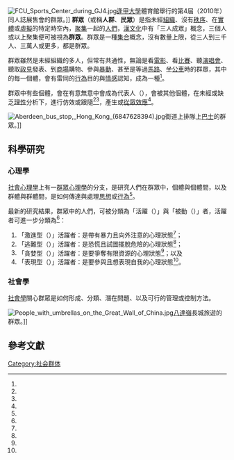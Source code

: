 {{otheruses}}

[[File:FCU_Sports_Center_during_GJ4.jpg|thumb]][[逢甲大學|逢甲大學]]體育館舉行的第4屆（2010年）同人誌展售會的群眾。]]
'''群眾'''（或稱'''人群'''、'''民眾'''）是指未經[[组织_(社会学)|組織]]、沒有[[秩序|秩序]]、在[[實體|實體]]或[[虛擬|虛擬]]的特定時空內，[[聚集|聚集]]一起的[[人類|人們]]，[[漢文化|漢文化]]中有「三人成眾」概念，三個人或以上聚集便可被視為'''群眾'''。群眾是一種[[集合|集合]]概念，沒有數量上限，從三人到三千人、三萬人或更多，都是群眾。

群眾雖然是未經組織的多人，但常有共通性，無論是看[[電影|電影]]、看[[比賽|比賽]]、聽[[演唱會|演唱會]]、聽取[[政見|政見]]發表、到[[商場|商場]]購物、參與[[暴動|暴動]]、甚至是等過[[馬路|馬路]]、坐[[公共汽車|公車]]時的群眾，其中的每一個體，會有雷同的[[行為|行為]]目的與[[情感|情感]]認知，成為一種{{tsl|fr|Conscience collective|集體意識}}<ref name=rjcia/>。

群眾中有些個體，會在有意無意中會成為代表人（{{lang|en|leading agent}}），會被其他個體，在未經或缺乏[[理性|理性]]分析下，進行仿效或跟隨<ref name=rjcia/><ref name=EPC/>，產生{{tsl|en|Herd behavior|羊群行為}}或[[從眾效應|從眾效應]]<ref name=EPC/>。

[[File:Aberdeen_bus_stop,_Hong_Kong_(6847628394).jpg|thumb]]街道上排隊上[[巴士|巴士]]的群眾。]]
==科學研究==
===心理學===
[[社會心理學|社會心理學]]上有一[[群眾心理學|群眾心理學]]的分支，是研究人們在群眾中，個體與個體間，以及群體與群體間，是如何傳達與處理[[思想|思想]]或[[行為|行為]]<ref name=Corsini/>。

最新的研究結果，群眾中的人們，可被分類為「活躍（{{lang|en|active}}）」與「被動（{{lang|en|passive}}）」者，活躍者可進一步分類為<ref name=Corsini/>：
#「激進型（{{lang|en|aggressive}}）」活躍者：是帶有暴力且向外注意的心理狀態<ref name=Corsini/>；
#「逃難型（{{lang|en|escapist}}）」活躍者：是恐慌且試圖擺脫危險的心理狀態<ref name=Corsini/>；
#「貪婪型（{{lang|en|acquisitive}}）」活躍者：是要爭奪有限資源的心理狀態<ref name=Corsini/>；以及
#「表現型（{{lang|en|expressive}}）」活躍者：是要參與且想表現自我的心理狀態<ref name=Corsini/>。

===社會學===
[[社會學|社會學]]關心群眾是如何形成、分類、潛在問題、以及可行的管理或控制方法。
<!--[[說服|說服]]{{subst:PAGENAME}}配合、進行分組、防止破壞或暴動/-->

[[File:People_with_umbrellas_on_the_Great_Wall_of_China.jpg|thumb]][[八達嶺|八達嶺]]長城旅遊的群眾。]]

==參考文獻==
{{Reflist|2|refs=

<ref name=rjcia>{{cite conference |url=http://hal.archives-ouvertes.fr/docs/00/63/10/88/PDF/rjcia.pdf |title=De l’individu à la foule : un modèle informatique de contagion émotionnelle |author=Margaux Lhommet, Domitile Lourdeaux, Jean-Paul Barthès |conference=Rencontres des Jeunes Chercheurs en Intelligence Artificielle |publisher=l'Université des Antilles et de la Guyane |pages=949-962 |id=hal-00631088 |date=2011-05 |location=Chambéry, France |accessdate=2015-07-06 |language=fr |format=PDF}}</ref>

<ref name=EPC>{{cite journal |url=https://www.gov.uk/government/publications/understanding-crowd-behaviours-documents |title=Understanding Crowd Behaviours:Documents |publisher=Cabinet Office, Emergency Planning College, University of Leeds |location=United Kingdom |date=2011-02-08 |accessdate=2015-07-06 |language=en |format=PDF}}</ref>

<ref name=Corsini>{{cite book |url=https://books.google.com.tw/books?id=hhGdag3Wf-YC&printsec=frontcover&dq=Corsini+Encyclopedia+of+Psychology+-+volume+3 |title=Corsini Encyclopedia of Psychology |isbn=978-0-470-17027-4 |edition=4th |volume=3 |pages=480 |author=Irving B. Weiner，W. Edward Craighead |publisher=Wiley |date=2010-01-19 |accessdate=2015-07-20 |language=en}}</ref>

}}

[[Category:社会群体|Category:社会群体]]